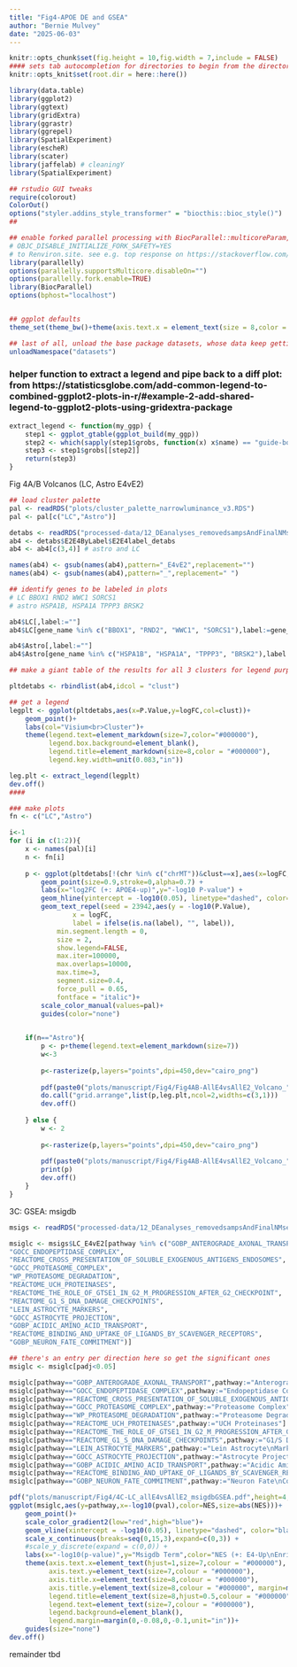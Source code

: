 ```yaml
---
title: "Fig4-APOE DE and GSEA"
author: "Bernie Mulvey"
date: "2025-06-03"
---
```


```r
knitr::opts_chunk$set(fig.height = 10,fig.width = 7,include = FALSE)
#### sets tab autocompletion for directories to begin from the directory containing the .Rproj session, instead of the script's directory if different
knitr::opts_knit$set(root.dir = here::here())

library(data.table)
library(ggplot2)
library(ggtext)
library(gridExtra)
library(ggrastr)
library(ggrepel)
library(SpatialExperiment)
library(escheR)
library(scater)
library(jaffelab) # cleaningY
library(SpatialExperiment)

## rstudio GUI tweaks
require(colorout)
ColorOut()
options("styler.addins_style_transformer" = "biocthis::bioc_style()")
##

## enable forked parallel processing with BiocParallel::multicoreParam, future::, etc. seemed to need this a couple times, but otherwise havent so its here as a preventative measure. part of this is adding the line 
# OBJC_DISABLE_INITIALIZE_FORK_SAFETY=YES
# to Renviron.site. see e.g. top response on https://stackoverflow.com/questions/73638290/python-on-mac-is-it-safe-to-set-objc-disable-initialize-fork-safety-yes-globall 
library(parallelly)
options(parallelly.supportsMulticore.disableOn="")
options(parallelly.fork.enable=TRUE)
library(BiocParallel)
options(bphost="localhost")


## ggplot defaults
theme_set(theme_bw()+theme(axis.text.x = element_text(size = 8,color = "#000000"), axis.title.x = element_text(size = 9,color = "#000000"), axis.text.y = element_text(size = 8,color = "#000000"), axis.title.y = element_text(size =9,color = "#000000"), plot.title = element_markdown(size = 10,hjust=0.5,color = "#000000"), strip.text = element_text(size=11), legend.text = element_text(size=7,color = "#000000"), legend.title = element_text(size=8,hjust=0.5,color = "#000000"),plot.title.position="plot",axis.ticks = element_line(linewidth=0.5),panel.grid.major = element_line(linewidth=0.5),panel.grid.minor=element_line(linewidth=0.25)))

## last of all, unload the base package datasets, whose data keep getting in the way of autocompletions (e.g., Theoph is priortized over TRUE)
unloadNamespace("datasets")
```


### helper function to extract a legend and pipe back to a diff plot: from https://statisticsglobe.com/add-common-legend-to-combined-ggplot2-plots-in-r/#example-2-add-shared-legend-to-ggplot2-plots-using-gridextra-package 
```r
extract_legend <- function(my_ggp) {
    step1 <- ggplot_gtable(ggplot_build(my_ggp))
    step2 <- which(sapply(step1$grobs, function(x) x$name) == "guide-box")
    step3 <- step1$grobs[[step2]]
    return(step3)
}
```


Fig 4A/B Volcanos (LC, Astro E4vE2)
```r
## load cluster palette
pal <- readRDS("plots/cluster_palette_narrowluminance_v3.RDS")
pal <- pal[c("LC","Astro")]

detabs <- readRDS("processed-data/12_DEanalyses_removedsampsAndFinalNMseg/02b-voomLmFit_objs_and_DE_tables_LabSex_LabE2vE4_LabSingleGenos_LabAncesGrp_noMixClusts.RDS")
ab4 <- detabs$E2E4ByLabel$E2E4label_detabs
ab4 <- ab4[c(3,4)] # astro and LC

names(ab4) <- gsub(names(ab4),pattern="_E4vE2",replacement="")
names(ab4) <- gsub(names(ab4),pattern="_",replacement=" ")

## identify genes to be labeled in plots
# LC BBOX1 RND2 WWC1 SORCS1
# astro HSPA1B, HSPA1A TPPP3 BRSK2

ab4$LC[,label:=""]
ab4$LC[gene_name %in% c("BBOX1", "RND2", "WWC1", "SORCS1"),label:=gene_name]

ab4$Astro[,label:=""]
ab4$Astro[gene_name %in% c("HSPA1B", "HSPA1A", "TPPP3", "BRSK2"),label:=gene_name]

## make a giant table of the results for all 3 clusters for legend purposes

pltdetabs <- rbindlist(ab4,idcol = "clust")

## get a legend
legplt <- ggplot(pltdetabs,aes(x=P.Value,y=logFC,col=clust))+
    geom_point()+
    labs(col="Visium<br>Cluster")+
    theme(legend.text=element_markdown(size=7,color="#000000"),
          legend.box.background=element_blank(),
          legend.title=element_markdown(size=8,color = "#000000"),
          legend.key.width=unit(0.083,"in"))

leg.plt <- extract_legend(legplt)
dev.off()
####

### make plots
fn <- c("LC","Astro")

i<-1
for (i in c(1:2)){
    x <- names(pal)[i]
    n <- fn[i]
    
    p <- ggplot(pltdetabs[!(chr %in% c("chrMT"))&clust==x],aes(x=logFC,y=-log10(P.Value),col=clust)) +
        geom_point(size=0.9,stroke=0,alpha=0.7) +
        labs(x="log2FC (+: APOE4-up)",y="-log10 P-value") +
        geom_hline(yintercept = -log10(0.05), linetype="dashed", color="red",linewidth=0.5) +
        geom_text_repel(seed = 23942,aes(y = -log10(P.Value),
                x = logFC,
                label = ifelse(is.na(label), "", label)),
            min.segment.length = 0,
            size = 2,
            show.legend=FALSE,
            max.iter=100000,
            max.overlaps=10000,
            max.time=3,
            segment.size=0.4,
            force_pull = 0.65,
            fontface = "italic")+
        scale_color_manual(values=pal)+
        guides(color="none")

    
    if(n=="Astro"){
        p <- p+theme(legend.text=element_markdown(size=7))
        w<-3
        
        p<-rasterize(p,layers="points",dpi=450,dev="cairo_png")
    
        pdf(paste0("plots/manuscript/Fig4/Fig4AB-AllE4vsAllE2_Volcano_",n,".pdf"),width=w,height=2,onefile=FALSE)
        do.call("grid.arrange",list(p,leg.plt,ncol=2,widths=c(3,1)))
        dev.off()
        
    } else {
        w <- 2
        
        p<-rasterize(p,layers="points",dpi=450,dev="cairo_png")
    
        pdf(paste0("plots/manuscript/Fig4/Fig4AB-AllE4vsAllE2_Volcano_",n,".pdf"),width=w,height=2,onefile=FALSE)
        print(p)
        dev.off()
    }
}
```

3C: GSEA: msigdb
```r
msigs <- readRDS("processed-data/12_DEanalyses_removedsampsAndFinalNMseg/03bi-MulticlusterDE_OneInterxnPerModel_dropMixClusts_GSEAmsigdb.RDS")

msiglc <- msigs$LC_E4vE2[pathway %in% c("GOBP_ANTEROGRADE_AXONAL_TRANSPORT",
"GOCC_ENDOPEPTIDASE_COMPLEX",
"REACTOME_CROSS_PRESENTATION_OF_SOLUBLE_EXOGENOUS_ANTIGENS_ENDOSOMES",
"GOCC_PROTEASOME_COMPLEX",
"WP_PROTEASOME_DEGRADATION",
"REACTOME_UCH_PROTEINASES",
"REACTOME_THE_ROLE_OF_GTSE1_IN_G2_M_PROGRESSION_AFTER_G2_CHECKPOINT",
"REACTOME_G1_S_DNA_DAMAGE_CHECKPOINTS",
"LEIN_ASTROCYTE_MARKERS",
"GOCC_ASTROCYTE_PROJECTION",
"GOBP_ACIDIC_AMINO_ACID_TRANSPORT",
"REACTOME_BINDING_AND_UPTAKE_OF_LIGANDS_BY_SCAVENGER_RECEPTORS",
"GOBP_NEURON_FATE_COMMITMENT")]

## there's an entry per direction here so get the significant ones
msiglc <- msiglc[padj<0.05]

msiglc[pathway=="GOBP_ANTEROGRADE_AXONAL_TRANSPORT",pathway:="Anterograde axonal\nTransport"]
msiglc[pathway=="GOCC_ENDOPEPTIDASE_COMPLEX",pathway:="Endopeptidase Complex"]
msiglc[pathway=="REACTOME_CROSS_PRESENTATION_OF_SOLUBLE_EXOGENOUS_ANTIGENS_ENDOSOMES",pathway:="Cross Presentation of\nSoluble Exogenous Antigens\nEndosomes"]
msiglc[pathway=="GOCC_PROTEASOME_COMPLEX",pathway:="Proteasome Complex"]
msiglc[pathway=="WP_PROTEASOME_DEGRADATION",pathway:="Proteasome Degradation"]
msiglc[pathway=="REACTOME_UCH_PROTEINASES",pathway:="UCH Proteinases"]
msiglc[pathway=="REACTOME_THE_ROLE_OF_GTSE1_IN_G2_M_PROGRESSION_AFTER_G2_CHECKPOINT",pathway:="GTSE1 in G2-M\nProgression after G2\nCheckpoint"]
msiglc[pathway=="REACTOME_G1_S_DNA_DAMAGE_CHECKPOINTS",pathway:="G1/S DNA Damage\nCheckpoints"]
msiglc[pathway=="LEIN_ASTROCYTE_MARKERS",pathway:="Lein Astrocyte\nMarkers"]
msiglc[pathway=="GOCC_ASTROCYTE_PROJECTION",pathway:="Astrocyte Projection"]
msiglc[pathway=="GOBP_ACIDIC_AMINO_ACID_TRANSPORT",pathway:="Acidic Amino Acid\nTransport"]
msiglc[pathway=="REACTOME_BINDING_AND_UPTAKE_OF_LIGANDS_BY_SCAVENGER_RECEPTORS",pathway:="Ligand Uptake by\nScavenger Receptors"]
msiglc[pathway=="GOBP_NEURON_FATE_COMMITMENT",pathway:="Neuron Fate\nCommitment"]

pdf("plots/manuscript/Fig4/4C-LC_allE4vsAllE2_msigdbGSEA.pdf",height=4,width=3.75)
ggplot(msiglc,aes(y=pathway,x=-log10(pval),color=NES,size=abs(NES)))+
    geom_point()+
    scale_color_gradient2(low="red",high="blue")+
    geom_vline(xintercept = -log10(0.05), linetype="dashed", color="black",linewidth=0.5) +
    scale_x_continuous(breaks=seq(0,15,3),expand=c(0,3)) +
    #scale_y_discrete(expand = c(0,0)) +
    labs(x="-log10(p-value)",y="Msigdb Term",color="NES (+: E4-Up\nEnriched)")+
    theme(axis.text.x=element_text(hjust=1,size=7,colour = "#000000"),
          axis.text.y=element_text(size=7,colour = "#000000"),
          axis.title.x=element_text(size=8,colour = "#000000"),
          axis.title.y=element_text(size=8,colour = "#000000", margin=margin(0,0,0,-0.02,unit="in")),
          legend.title=element_text(size=8,hjust=0.5,colour = "#000000"),
          legend.text=element_text(size=7,colour = "#000000"),
          legend.background=element_blank(),
          legend.margin=margin(0,-0.08,0,-0.1,unit="in"))+
    guides(size="none")
dev.off()
```

remainder tbd
